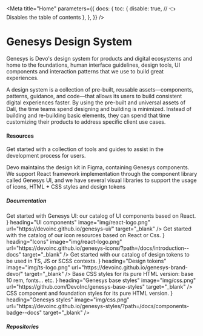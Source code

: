 

<Meta
  title="Home"
  parameters={{
    docs: {
      toc: {
        disable: true, // 👈 Disables the table of contents
      },
    },
  }}
/>

# Genesys Design System

Genesys is Devo's design system for products and digital ecosystems and home
to the foundations, human interface guidelines, design tools, UI components and
interaction patterns that we use to build great experiences.

<Row>
  <Col md={4}>
    <Card
      height="100%"
      description="Foundations are the basic visual elements needed to create components and patterns."
      heading="Foundations"
      image="img/GenesysColor-15x.png"
      url="/?path=/docs/foundations-overview--page"
    />
  </Col>
  <Col md={4}>
    <Card
      height="100%"
      description="Components are the intuitive building blocks of our design system."
      heading="Components"
      image="img/card-components.png"
      url="/?path=/docs/components-overview--page"
    />
  </Col>
  <Col md={4}>
    <Card
      height="100%"
      description="Patterns are the solutions for users to achieve a goal in the most optimized and easy way."
      heading="Patterns"
      image="img/typography-2x.png"
      url="/?path=/docs/patterns-overview--page"
    />
  </Col>
</Row>

A design system is a collection of pre-built, reusable assets—components,
patterns, guidance, and code—that allows its users to build consistent digital
experiences faster. By using the pre-built and universal assets of Dalí, the
time teams spend designing and building is minimized. Instead of building and
re-building basic elements, they can spend that time customizing their products
to address specific client use cases.

#### Resources

Get started with a collection of tools and guides to assist in the development process for users.

Devo maintains the design kit in Figma, containing Genesys components. We support React framework implementation
through the component library called Genesys UI, and we have several visual libraries to support the usage of icons,
HTML + CSS styles and design tokens

##### Documentation

<Row>
  <Col sm={6}>
    <Card
      height="100%"
      direction="horizontal"
      description="Get started with our Figma library for components, foundations and patterns."
      heading="UI kit"
      image="img/figma-logo.png"
      url="https://www.figma.com/file/8hammDWW8E1NmpzUkzFRSt/Genesys-Design-System---UI-Kit?type=design&mode=design&t=DrhcLrMsVVXuDiAg-1"
      target="_blank"
    />
  </Col>
  <Col sm={6}>
    <Card
      height="100%"
      direction="horizontal"
      description={
        <VFlex>
          Get started with Genesys UI: our catalog of UI components based on
          React.
          <HFlex spacing="0" justifyContent="flex-end">
            <Thumbnail
              tooltip="Styled components"
              width="40px"
              alt="styled components"
              src="img/styled.png"
            />
            <Thumbnail
              tooltip="Storybook"
              width="40px"
              alt="storybook"
              src="img/storybook.png"
            />
          </HFlex>
        </VFlex>
      }
      heading="UI components"
      image="img/react-logo.png"
      url="https://devoinc.github.io/genesys-ui/"
      target="_blank"
    />
  </Col>
</Row>

<Row>
  <Col sm={6}>
    <Card
      height="100%"
      direction="horizontal"
      description={
        <VFlex>
          Get started with the catalog of our icon resources based on React or
          Css.
          <HFlex spacing="0" justifyContent="flex-end">
            <Thumbnail
              tooltip="Css 3"
              width="40px"
              alt="Css"
              src="img/css.png"
            />
            <Thumbnail
              tooltip="Storybook"
              width="40px"
              alt="storybook"
              src="img/storybook.png"
            />
          </HFlex>
        </VFlex>
      }
      heading="Icons"
      image="img/react-logo.png"
      url="https://devoinc.github.io/genesys-icons/?path=/docs/introduction--docs"
      target="_blank"
    />
  </Col>
  <Col sm={6}>
    <Card
      height="100%"
      direction="horizontal"
      description={
        <VFlex>
          Get started with our catalog of design tokens to be used in TS, JS or
          SCSS contexts.
          <HFlex spacing="cmp-xxs" justifyContent="flex-end">
            <Thumbnail
              tooltip="Style Dictionary.png"
              width="40px"
              alt="style dictionary.png"
              src="img/style-dictionary.png"
            />
            <Thumbnail
              tooltip="Sass"
              width="40px"
              alt="Sass"
              src="img/sass.png"
            />
            <Thumbnail
              tooltip="Storybook"
              width="40px"
              alt="storybook"
              src="img/storybook.png"
            />
          </HFlex>
        </VFlex>
      }
      heading="Design tokens"
      image="img/ts-logo.png"
      url="https://devoinc.github.io/genesys-brand-devo/"
      target="_blank"
    />
  </Col>
</Row>

<Row marginBottom="layout-md">
  <Col sm={6}>
    <Card
      height="100%"
      direction="horizontal"
      description={
        <VFlex>
          Base CSS styles for its pure HTML version: base 10 rem, fonts... etc.
          <HFlex spacing="cmp-xxs" justifyContent="flex-end">
            <Thumbnail
              tooltip="Github"
              width="40px"
              alt="Github"
              src="img/github.png"
            />
          </HFlex>
        </VFlex>
      }
      heading="Genesys base styles"
      image="img/css.png"
      url="https://github.com/DevoInc/genesys-base-styles"
      target="_blank"
    />
  </Col>
  <Col sm={6}>
    <Card
      height="100%"
      direction="horizontal"
      description={
        <VFlex>
          CSS component and foundation styles for its pure HTML version.
          <HFlex spacing="cmp-xxs" justifyContent="flex-end">
            <Thumbnail
              tooltip="Sass"
              width="40px"
              alt="Sass"
              src="img/sass.png"
            />
            <Thumbnail
              tooltip="Storybook"
              width="40px"
              alt="storybook"
              src="img/storybook.png"
            />
          </HFlex>
        </VFlex>
      }
      heading="Genesys styles"
      image="img/css.png"
      url="https://devoinc.github.io/genesys-styles/?path=/docs/components-badge--docs"
      target="_blank"
    />
  </Col>
</Row>

##### Repositories

<Row>
  <Col sm={6}>
    <Card
      height="100%"
      direction="horizontal"
      description="UI components Github repository."
      heading="Genesys UI"
      image="img/github.png"
      url="https://github.com/DevoInc/genesys-ui"
      target="_blank"
    />
  </Col>
  <Col sm={6}>
    <Card
      height="100%"
      direction="horizontal"
      description="Icons Github repository."
      heading="Genesys Icons"
      image="img/github.png"
      url="https://github.com/DevoInc/genesys-icons"
      target="_blank"
    />
  </Col>
</Row>

<Row>
  <Col sm={6}>
    <Card
      height="100%"
      direction="horizontal"
      description="Design tokens Github repository."
      heading="Genesys Brand Devo"
      image="img/github.png"
      url="https://github.com/DevoInc/genesys-brand-devo"
      target="_blank"
    />
  </Col>
  <Col sm={6}>
    <Card
      height="100%"
      direction="horizontal"
      description="Base styles Github repository."
      heading="Genesys Base Styles"
      image="img/github.png"
      url="https://github.com/DevoInc/genesys-base-styles"
      target="_blank"
    />
  </Col>
</Row>
<Row>
  <Col sm={6}>
    <Card
      height="100%"
      direction="horizontal"
      description="Styles Github repository."
      heading="Genesys Styles"
      image="img/github.png"
      url="https://github.com/DevoInc/genesys-styles"
      target="_blank"
    />
  </Col>
</Row>
